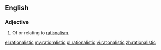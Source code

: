 ==English==
===Adjective===
{{en-adj}}
# Of or relating to [[rationalism]].

[[el:rationalistic]]
[[my:rationalistic]]
[[pl:rationalistic]]
[[vi:rationalistic]]
[[zh:rationalistic]]